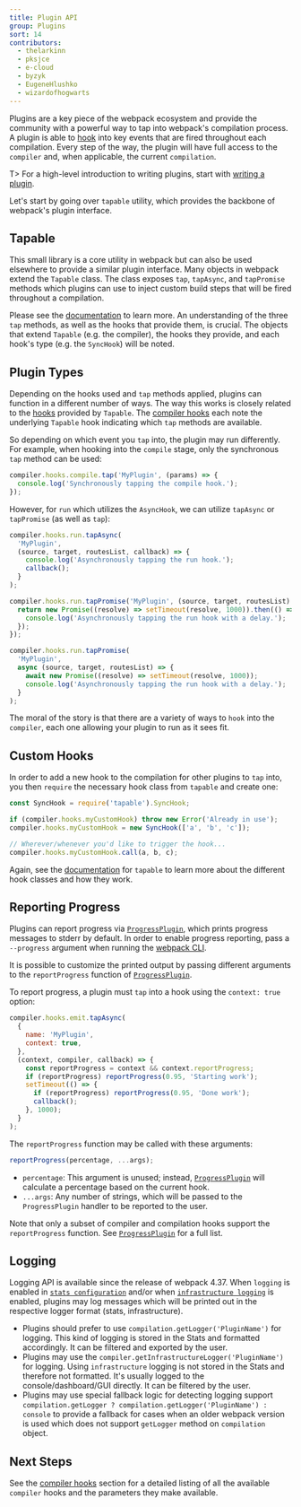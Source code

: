 ```yaml
---
title: Plugin API
group: Plugins
sort: 14
contributors:
  - thelarkinn
  - pksjce
  - e-cloud
  - byzyk
  - EugeneHlushko
  - wizardofhogwarts
---
```


Plugins are a key piece of the webpack ecosystem and provide the community with
a powerful way to tap into webpack's compilation process. A plugin is able to
[hook](/api/compiler-hooks/#hooks) into key events that are fired throughout each compilation. Every step
of the way, the plugin will have full access to the `compiler` and, when
applicable, the current `compilation`.

T> For a high-level introduction to writing plugins, start with
[writing a plugin](/contribute/writing-a-plugin).

Let's start by going over `tapable` utility, which provides the backbone of
webpack's plugin interface.

## Tapable

This small library is a core utility in webpack but can also be used elsewhere
to provide a similar plugin interface. Many objects in webpack extend the
`Tapable` class. The class exposes `tap`, `tapAsync`, and `tapPromise` methods
which plugins can use to inject custom build steps that will be fired
throughout a compilation.

Please see the [documentation](https://github.com/webpack/tapable) to learn
more. An understanding of the three `tap` methods, as well as the hooks that
provide them, is crucial. The objects that extend `Tapable` (e.g. the compiler),
the hooks they provide, and each hook's type (e.g. the `SyncHook`) will be
noted.

## Plugin Types

Depending on the hooks used and `tap` methods applied, plugins can function in
a different number of ways. The way this works is closely related to the
[hooks](https://github.com/webpack/tapable#tapable) provided by `Tapable`. The
[compiler hooks](/api/compiler-hooks/#hooks) each note the underlying `Tapable` hook indicating which
`tap` methods are available.

So depending on which event you `tap` into, the plugin may run differently. For
example, when hooking into the `compile` stage, only the synchronous `tap` method
can be used:

```js
compiler.hooks.compile.tap('MyPlugin', (params) => {
  console.log('Synchronously tapping the compile hook.');
});
```

However, for `run` which utilizes the `AsyncHook`, we can utilize `tapAsync`
or `tapPromise` (as well as `tap`):

```js
compiler.hooks.run.tapAsync(
  'MyPlugin',
  (source, target, routesList, callback) => {
    console.log('Asynchronously tapping the run hook.');
    callback();
  }
);

compiler.hooks.run.tapPromise('MyPlugin', (source, target, routesList) => {
  return new Promise((resolve) => setTimeout(resolve, 1000)).then(() => {
    console.log('Asynchronously tapping the run hook with a delay.');
  });
});

compiler.hooks.run.tapPromise(
  'MyPlugin',
  async (source, target, routesList) => {
    await new Promise((resolve) => setTimeout(resolve, 1000));
    console.log('Asynchronously tapping the run hook with a delay.');
  }
);
```

The moral of the story is that there are a variety of ways to `hook` into the
`compiler`, each one allowing your plugin to run as it sees fit.

## Custom Hooks

In order to add a new hook to the compilation for other plugins to `tap` into,
you then `require` the necessary hook class from `tapable` and create one:

```js
const SyncHook = require('tapable').SyncHook;

if (compiler.hooks.myCustomHook) throw new Error('Already in use');
compiler.hooks.myCustomHook = new SyncHook(['a', 'b', 'c']);

// Wherever/whenever you'd like to trigger the hook...
compiler.hooks.myCustomHook.call(a, b, c);
```

Again, see the [documentation](https://github.com/webpack/tapable) for `tapable` to learn more about the
different hook classes and how they work.

## Reporting Progress

Plugins can report progress via [`ProgressPlugin`](/plugins/progress-plugin/), which prints progress messages to stderr by default. In order to enable progress reporting, pass a `--progress` argument when running the [webpack CLI](/api/cli/).

It is possible to customize the printed output by passing different arguments to the `reportProgress` function of [`ProgressPlugin`](/plugins/progress-plugin/).

To report progress, a plugin must `tap` into a hook using the `context: true` option:

```js
compiler.hooks.emit.tapAsync(
  {
    name: 'MyPlugin',
    context: true,
  },
  (context, compiler, callback) => {
    const reportProgress = context && context.reportProgress;
    if (reportProgress) reportProgress(0.95, 'Starting work');
    setTimeout(() => {
      if (reportProgress) reportProgress(0.95, 'Done work');
      callback();
    }, 1000);
  }
);
```

The `reportProgress` function may be called with these arguments:

```js
reportProgress(percentage, ...args);
```

- `percentage`: This argument is unused; instead, [`ProgressPlugin`](/plugins/progress-plugin/) will calculate a percentage based on the current hook.
- `...args`: Any number of strings, which will be passed to the `ProgressPlugin` handler to be reported to the user.

Note that only a subset of compiler and compilation hooks support the `reportProgress` function. See [`ProgressPlugin`](/plugins/progress-plugin/#supported-hooks) for a full list.

## Logging

Logging API is available since the release of webpack 4.37. When `logging` is enabled in [`stats configuration`](/configuration/stats/#statslogging) and/or when [`infrastructure logging`](/configuration/other-options/#infrastructurelogging) is enabled, plugins may log messages which will be printed out in the respective logger format (stats, infrastructure).

- Plugins should prefer to use `compilation.getLogger('PluginName')` for logging. This kind of logging is stored in the Stats and formatted accordingly. It can be filtered and exported by the user.
- Plugins may use the `compiler.getInfrastructureLogger('PluginName')` for logging. Using `infrastructure` logging is not stored in the Stats and therefore not formatted. It's usually logged to the console/dashboard/GUI directly. It can be filtered by the user.
- Plugins may use special fallback logic for detecting logging support `compilation.getLogger ? compilation.getLogger('PluginName') : console` to provide a fallback for cases when an older webpack version is used which does not support `getLogger` method on `compilation` object.

## Next Steps

See the [compiler hooks](/api/compiler-hooks/) section for a detailed listing of all the available
`compiler` hooks and the parameters they make available.
